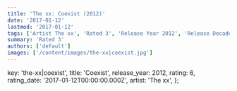 ```yaml
---
title: 'The xx: Coexist (2012)'
date: '2017-01-12'
lastmod: '2017-01-12'
tags: ['Artist The xx', 'Rated 3', 'Release Year 2012', 'Release Decade 2010']
summary: 'Rated 3'
authors: ['default']
images: ['/content/images/the-xx|coexist.jpg']
---
```


  key: 'the-xx|coexist',
  title: 'Coexist',
  release_year: 2012,
  rating: 6,
  rating_date: '2017-01-12T00:00:00.000Z',
  artist: 'The xx',
};

<MusicRating data={data} />
